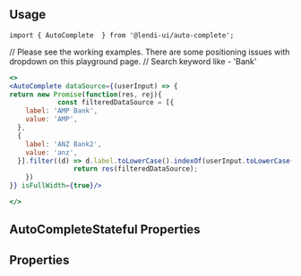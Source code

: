 

## Usage

```
import { AutoComplete  } from '@lendi-ui/auto-complete';
```
// Please see the working examples. There are some positioning issues with dropdown on this playground page. 
// Search keyword like - 'Bank' 
```jsx
<>
<AutoComplete dataSource={(userInput) => {
return new Promise(function(res, rej){
            const filteredDataSource = [{
    label: 'AMP Bank',
    value: 'AMP',
  },
  {
    label: 'ANZ Bank2',
    value: 'anz',
  }].filter((d) => d.label.toLowerCase().indexOf(userInput.toLowerCase()) > -1);
                return res(filteredDataSource);
    })
}} isFullWidth={true}/>

</>

```

## AutoCompleteStateful Properties
## Properties
<PropTable>
  <PropTable.Entry name="before" type="React.ReactElement" description="Before icon for AutoComplete"/>
  <PropTable.Entry name="className" type="string" description="External classname to override style of the component"/>
  <PropTable.Entry name="dataSource" required type="(input) => Promise.resolve([{label, value}]) | [{label, value}]"
   description="Datasource - It could resolve to a promise of an array of {label, value} or just an array of {label, value}, where label is searchable"/>
  <PropTable.Entry name="backupOption" type="{label, value}"
   description="Optional - Display provided backupOption if no match found."/>
  <PropTable.Entry name="isAutoFocus" type="boolean" defaultValue={false} description="Whether the Input is automatically focused on when form loads."/>
  <PropTable.Entry name="isDisabled" type="boolean" description="Disable AutoComplete"/>
  <PropTable.Entry name="isError" type="boolean" description="Errored AutoComplete"/>
  <PropTable.Entry name="isFullWidth" type="boolean" description="Fullwidth for AutoComplete"/>
  <PropTable.Entry name="isInverse" type="boolean" defaultValue={false} description="Whether the InputButton is inversed"/>
  <PropTable.Entry name="isReadOnly" type="boolean" defaultValue={false} description="Whether the Input is read-only."/>
  <PropTable.Entry name="isRequired" type="boolean" defaultValue={false} description="Whether the Input is required."/>
  <PropTable.Entry name="onBlur" type="(event: React.FocusEvent<HTMLInputElement>)=> void" description="Blur handler"/>
  <PropTable.Entry name="onChange" type="(event: React.ChangeEvent<HTMLInputElement>)=> void" description="Change handler"/>
  <PropTable.Entry name="onFocus" type="(event: React.FocusEvent<HTMLInputElement>) => void" description="Focus handler"/>
  <PropTable.Entry name="onSelectItem" type="(selectedItem: string | number)=> void" description="Selected item from the datasource. Also triggered with empty string as value when input field is cleared through pressing X button."/>
  <PropTable.Entry name="placeholder" type="string" description="Placeholder for AutoComplete"/>
  <PropTable.Entry name="size" type={`"lg" | "md" | "sm"`} defaultValue='md' description="Size to AutoComplete"/>
  <PropTable.Entry name="initialValue" type="string" description="initial value displayed in input element"/>
</PropTable>

```
